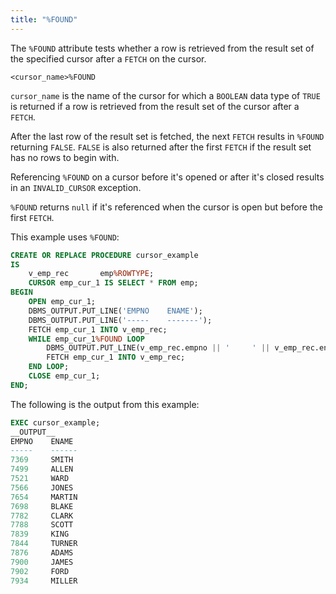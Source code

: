 ```yaml
---
title: "%FOUND"
---
```


<div id="%found" class="registered_link"></div>

The `%FOUND` attribute tests whether a row is retrieved from the result set of the specified cursor after a `FETCH` on the cursor.

```text
<cursor_name>%FOUND
```

`cursor_name` is the name of the cursor for which a `BOOLEAN` data type of `TRUE` is returned if a row is retrieved from the result set of the cursor after a `FETCH`.

After the last row of the result set is fetched, the next `FETCH` results in `%FOUND` returning `FALSE`. `FALSE` is also returned after the first `FETCH` if the result set has  no rows to begin with.

Referencing `%FOUND` on a cursor before it's opened or after it's closed results in an `INVALID_CURSOR` exception.

`%FOUND` returns `null` if it's referenced when the cursor is open but before the first `FETCH`.

This example uses `%FOUND`:

```sql
CREATE OR REPLACE PROCEDURE cursor_example
IS
    v_emp_rec       emp%ROWTYPE;
    CURSOR emp_cur_1 IS SELECT * FROM emp;
BEGIN
    OPEN emp_cur_1;
    DBMS_OUTPUT.PUT_LINE('EMPNO    ENAME');
    DBMS_OUTPUT.PUT_LINE('-----    -------');
    FETCH emp_cur_1 INTO v_emp_rec;
    WHILE emp_cur_1%FOUND LOOP
        DBMS_OUTPUT.PUT_LINE(v_emp_rec.empno || '     ' || v_emp_rec.ename);
        FETCH emp_cur_1 INTO v_emp_rec;
    END LOOP;
    CLOSE emp_cur_1;
END;
```

The following is the output from this example:

```sql
EXEC cursor_example;
__OUTPUT__
EMPNO    ENAME
-----    ------
7369     SMITH
7499     ALLEN
7521     WARD
7566     JONES
7654     MARTIN
7698     BLAKE
7782     CLARK
7788     SCOTT
7839     KING
7844     TURNER
7876     ADAMS
7900     JAMES
7902     FORD
7934     MILLER
```
